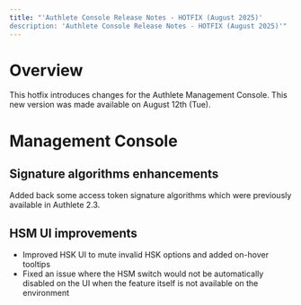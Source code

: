 ```yaml
---
title: "'Authlete Console Release Notes - HOTFIX (August 2025)'
description: 'Authlete Console Release Notes - HOTFIX (August 2025)'"
---
```


# Overview

This hotfix introduces changes for the Authlete Management Console.
This new version was made available on August 12th (Tue).

# Management Console

## Signature algorithms enhancements

Added back some access token signature algorithms which were previously available in Authlete 2.3.

## HSM UI improvements

- Improved HSK UI to mute invalid HSK options and added on-hover tooltips
- Fixed an issue where the HSM switch would not be automatically disabled on the UI when the feature itself is not available on the environment
